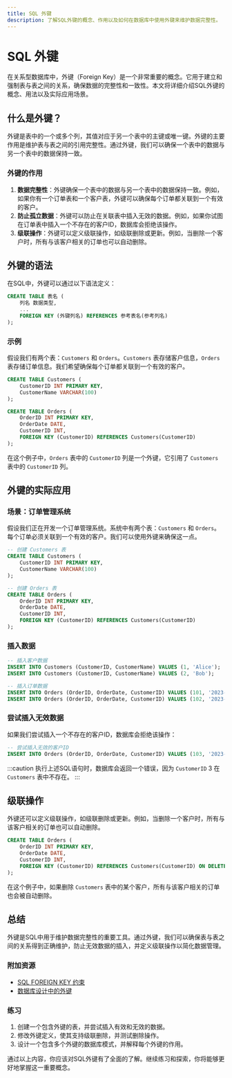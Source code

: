 ```yaml
---
title: SQL 外键
description: 了解SQL外键的概念、作用以及如何在数据库中使用外键来维护数据完整性。
---
```


# SQL 外键

在关系型数据库中，外键（Foreign Key）是一个非常重要的概念。它用于建立和强制表与表之间的关系，确保数据的完整性和一致性。本文将详细介绍SQL外键的概念、用法以及实际应用场景。

## 什么是外键？

外键是表中的一个或多个列，其值对应于另一个表中的主键或唯一键。外键的主要作用是维护表与表之间的引用完整性。通过外键，我们可以确保一个表中的数据与另一个表中的数据保持一致。

### 外键的作用

1. **数据完整性**：外键确保一个表中的数据与另一个表中的数据保持一致。例如，如果你有一个订单表和一个客户表，外键可以确保每个订单都关联到一个有效的客户。
2. **防止孤立数据**：外键可以防止在关联表中插入无效的数据。例如，如果你试图在订单表中插入一个不存在的客户ID，数据库会拒绝该操作。
3. **级联操作**：外键可以定义级联操作，如级联删除或更新。例如，当删除一个客户时，所有与该客户相关的订单也可以自动删除。

## 外键的语法

在SQL中，外键可以通过以下语法定义：

```sql
CREATE TABLE 表名 (
    列名 数据类型,
    ...
    FOREIGN KEY (外键列名) REFERENCES 参考表名(参考列名)
);
```

### 示例

假设我们有两个表：`Customers` 和 `Orders`。`Customers` 表存储客户信息，`Orders` 表存储订单信息。我们希望确保每个订单都关联到一个有效的客户。

```sql
CREATE TABLE Customers (
    CustomerID INT PRIMARY KEY,
    CustomerName VARCHAR(100)
);

CREATE TABLE Orders (
    OrderID INT PRIMARY KEY,
    OrderDate DATE,
    CustomerID INT,
    FOREIGN KEY (CustomerID) REFERENCES Customers(CustomerID)
);
```

在这个例子中，`Orders` 表中的 `CustomerID` 列是一个外键，它引用了 `Customers` 表中的 `CustomerID` 列。

## 外键的实际应用

### 场景：订单管理系统

假设我们正在开发一个订单管理系统。系统中有两个表：`Customers` 和 `Orders`。每个订单必须关联到一个有效的客户。我们可以使用外键来确保这一点。

```sql
-- 创建 Customers 表
CREATE TABLE Customers (
    CustomerID INT PRIMARY KEY,
    CustomerName VARCHAR(100)
);

-- 创建 Orders 表
CREATE TABLE Orders (
    OrderID INT PRIMARY KEY,
    OrderDate DATE,
    CustomerID INT,
    FOREIGN KEY (CustomerID) REFERENCES Customers(CustomerID)
);
```

### 插入数据

```sql
-- 插入客户数据
INSERT INTO Customers (CustomerID, CustomerName) VALUES (1, 'Alice');
INSERT INTO Customers (CustomerID, CustomerName) VALUES (2, 'Bob');

-- 插入订单数据
INSERT INTO Orders (OrderID, OrderDate, CustomerID) VALUES (101, '2023-10-01', 1);
INSERT INTO Orders (OrderID, OrderDate, CustomerID) VALUES (102, '2023-10-02', 2);
```

### 尝试插入无效数据

如果我们尝试插入一个不存在的客户ID，数据库会拒绝该操作：

```sql
-- 尝试插入无效的客户ID
INSERT INTO Orders (OrderID, OrderDate, CustomerID) VALUES (103, '2023-10-03', 3);
```

:::caution
执行上述SQL语句时，数据库会返回一个错误，因为 `CustomerID` 3 在 `Customers` 表中不存在。
:::

## 级联操作

外键还可以定义级联操作，如级联删除或更新。例如，当删除一个客户时，所有与该客户相关的订单也可以自动删除。

```sql
CREATE TABLE Orders (
    OrderID INT PRIMARY KEY,
    OrderDate DATE,
    CustomerID INT,
    FOREIGN KEY (CustomerID) REFERENCES Customers(CustomerID) ON DELETE CASCADE
);
```

在这个例子中，如果删除 `Customers` 表中的某个客户，所有与该客户相关的订单也会被自动删除。

## 总结

外键是SQL中用于维护数据完整性的重要工具。通过外键，我们可以确保表与表之间的关系得到正确维护，防止无效数据的插入，并定义级联操作以简化数据管理。

### 附加资源

- [SQL FOREIGN KEY 约束](https://www.w3schools.com/sql/sql_foreignkey.asp)
- [数据库设计中的外键](https://www.geeksforgeeks.org/foreign-key-in-dbms/)

### 练习

1. 创建一个包含外键的表，并尝试插入有效和无效的数据。
2. 修改外键定义，使其支持级联删除，并测试删除操作。
3. 设计一个包含多个外键的数据库模式，并解释每个外键的作用。

通过以上内容，你应该对SQL外键有了全面的了解。继续练习和探索，你将能够更好地掌握这一重要概念。